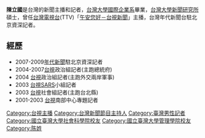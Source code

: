 {{Otheruses|陈立国}}
{{BLP unsourced|time=2022-03-06T00:13:59+00:00}}
{{主播資訊
| 主播頭銜     = 前台視主播
| 主播姓名     = 陳立國
| 主播英文名字 = 
| 暱稱         = 
| 綽號         = 
| 主播照片檔案 = 
| 主播照片尺寸 = 
| 主播照片圖說 = 
| 主播出生年分 = 
| 主播出生日期 = 8月6日
| 出生地       = {{TWN}} 
| 主播逝世年分 = 
| 主播逝世日期 = 
| 逝世地       = 
| 國籍         = {{ROC}} 
| 籍貫         = 
| 最高學歷     = [[台灣大學|台灣大學]][[國際企業系|國際企業系]]畢業<br>[[台灣大學|台灣大學]][[新聞研究所|新聞研究所]]碩士
| 婚姻狀況     = 
| 配偶         = 
| 信仰宗教     = 
| 官方網站     = 
| 備註         = 
|}}
'''陳立國'''{{BD||8月6日}}是台灣的新聞主播和記者，[[台灣大學|台灣大學]][[國際企業系|國際企業系]]畢業，[[台灣大學|台灣大學]][[新聞研究所|新聞研究所]]碩士，曾任[[台灣電視台|台灣電視台]](TTV)「[[午安您好－台視新聞|午安您好－台視新聞]]」主播，台灣年代新聞台駐北京資深記者。

==經歷==

*2007-2009[[年代新聞|年代新聞]]駐北京資深記者
*2004-2007[[台視|台視]]政治組記者(主跑總統府)
*2004  [[台視|台視]]政治組記者(主跑外交兩岸軍事)
*2003  [[台視|台視]][[SARS|SARS]]小組記者
*2003  [[台視|台視]]社會組記者(主跑台北縣)
*2001-2003 [[台視|台視]]南部中心專題記者

[[Category:台視主播|Category:台視主播]]
[[Category:台灣新聞節目主持人|Category:台灣新聞節目主持人]]
[[Category:臺灣男性記者|Category:臺灣男性記者]]
[[Category:國立臺灣大學社會科學院校友|Category:國立臺灣大學社會科學院校友]]
[[Category:國立臺灣大學管理學院校友|Category:國立臺灣大學管理學院校友]]
[[Category:陈姓|Category:陈姓]]
{{TW-bio-stub}}